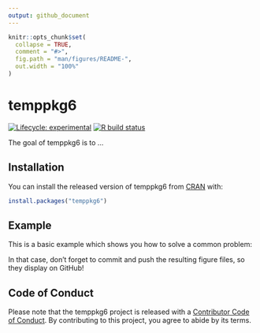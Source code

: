```yaml
---
output: github_document
---
```


<!-- README.md is generated from README.Rmd. Please edit that file -->

```r
knitr::opts_chunk$set(
  collapse = TRUE,
  comment = "#>",
  fig.path = "man/figures/README-",
  out.width = "100%"
)
```

# temppkg6

<!-- badges: start -->
[![Lifecycle: experimental](https://img.shields.io/badge/lifecycle-experimental-orange.svg)](https://www.tidyverse.org/lifecycle/#experimental)
[![R build status](https://github.com/ramnathv/temppkg6/workflows/R-CMD-check/badge.svg)](https://github.com/ramnathv/temppkg6/actions)
<!-- badges: end -->

The goal of temppkg6 is to ...

## Installation

You can install the released version of temppkg6 from [CRAN](https://CRAN.R-project.org) with:

``` r
install.packages("temppkg6")
```

## Example

This is a basic example which shows you how to solve a common problem:


In that case, don't forget to commit and push the resulting figure files, so they display on GitHub!

## Code of Conduct

Please note that the temppkg6 project is released with a [Contributor Code of Conduct](https://contributor-covenant.org/version/2/0/CODE_OF_CONDUCT.html). By contributing to this project, you agree to abide by its terms.

